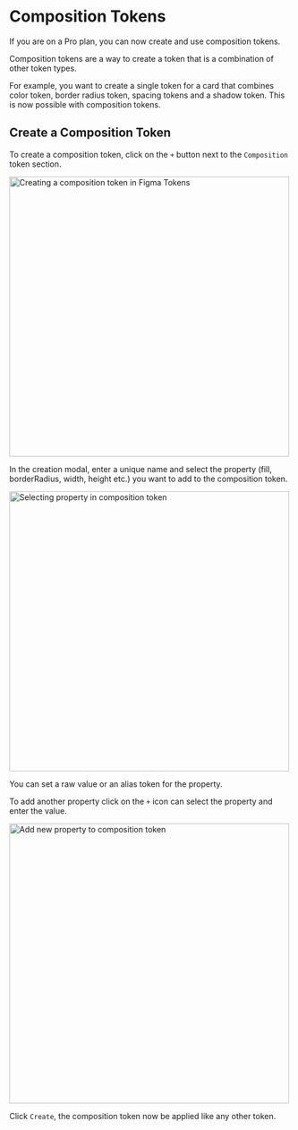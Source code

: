 # Composition Tokens 

If you are on a Pro plan, you can now create and use composition tokens.

Composition tokens are a way to create a token that is a combination of other token types.

For example, you want to create a single token for a card that combines color token, border radius token, spacing tokens and a shadow token. This is now possible with composition tokens.



<ReactPlayer
  muted
  width="100%"
  height="auto"
  loop
  playing
  controls
  url="/composition-tokens.MP4"
/>

## Create a Composition Token

To create a composition token, click on the `+` button next to the `Composition` token section. 

<img src='/composition-1.png' alt="Creating a composition token in Figma Tokens" width="500" />

In the creation modal, enter a unique name and select the property (fill, borderRadius, width, height etc.) you want to add to the composition token.

<img src='/composition-select-property.png' alt="Selecting property in composition token" width="500" />

You can set a raw value or an alias token for the property.

To add another property click on the `+` icon can select the property and enter the value.

<img src='/composition-add-property.png' alt="Add new property to composition token" width="500" />

Click `Create`, the composition token now be applied like any other token.

